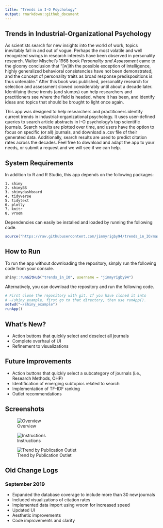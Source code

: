 ```yaml
---
title: "Trends in I-O Psychology"
output: rmarkdown::github_document
---
```


## Trends in Industrial-Organizational Psychology
As scientists search for new insights into the world of work, topics inevitably fall in and out of vogue.  Perhaps the most volatile and well recognized swings in research interests have been observed in personality research.  Walter Mischel's 1968 book *Personality and Assessment* came to the gloomy conclusion that "[w]ith the possible exception of intelligence, highly generalized behavioral consistencies have not been demonstrated, and the concept of personality traits as broad response predispositions is thus untenable."  After this book was published, personality research for selection and assessment slowed considerably until about a decade later.  Identifying these trends (and slumps) can help researchers and practitioners see where the field is headed, where it has been, and identify ideas and topics that should be brought to light once again. 

This app was designed to help researchers and practitioners identify current trends in industrial-organizational psychology.  It uses user-defined queries to search article abstracts in I-O psychology's top scientific journals.  Search results are plotted over time, and users have the option to focus on specific (or all) journals, and download a .csv file of their generated data.  Additionally, search results are used to predict citation rates across the decades.  Feel free to download and adapt the app to your needs, or submit a request and we will see if we can help.

## System Requirements
In addition to R and R Studio, this app depends on the following packages:

    1. shiny
    2. shinyBS
    3. shinydashboard
    4. tidyverse
    5. tidytext
    6. plotly
    7. knitr
    8. vroom

Dependencies can easily be installed and loaded by running the following code.

```r
source("https://raw.githubusercontent.com/jimmyrigby94/trends_in_IO/master/install_dependencies.R")
```

## How to Run
To run the app without downloading the repository, simply run the following code from your console.

```r
shiny::runGitHub("trends_in_IO", username = "jimmyrigby94")
```

Alternatively, you can download the repository and run the following code.

```r
# First clone the repository with git. If you have cloned it into
# ~/shiny_example, first go to that directory, then use runApp().
setwd("~/shiny_example")
runApp()
```

## What's New? 
- Action buttons that quickly select and deselect all journals
- Complete overhaul of UI
- Refinement to visualizations


## Future Improvements
- Action buttons that quickly select a subcategory of journals (i.e., Research Methods, OHP)
- Identification of emerging subtopics related to search
- Implementation of TF-IDF ranking
- Outlet recommendations

## Screenshots

![Overview](supl/dashboard.PNG)

![Instructions](supl/search_results.png)

![Trend by Publication Outlet](supl/journal selection.png)



## Old Change Logs

### September 2019
- Expanded the database coverage to include more than 30 new journals
- Included visualizations of citation rates
- Implemented data import using vroom for increased speed
- Updated UI
- Aesthetic improvements
- Code improvements and clarity